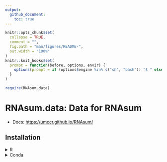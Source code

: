 ```yaml
---
output:
  github_document:
    toc: true
---
```


<!-- README.md is generated from README.Rmd. Please edit that file -->

```r
knitr::opts_chunk$set(
  collapse = TRUE,
  comment = "",
  fig.path = "man/figures/README-",
  out.width = "100%"
)
knitr::knit_hooks$set(
  prompt = function(before, options, envir) {
    options(prompt = if (options$engine %in% c("sh", "bash")) "$ " else "R> ")
  }
)
```

```r
require(RNAsum.data)
```

# RNAsum.data: Data for RNAsum

- Docs: <https://umccr.github.io/RNAsum/>

## Installation

<details>
<summary>R</summary>

```r
remotes::install_github("umccr/RNAsum.data@vX.X.X") # for vX.X.X Release/Tag
remotes::install_github("umccr/RNAsum.data") # for bleeding edge main branch
```

</details>

<details>
<summary>Conda</summary>

- Linux & MacOS (non-M1)

```bash
mamba create \
  -n rnasum_env \
  -c umccr -c bioconda -c conda-forge \
  r-rnasum==Y.Y.Y \
  r-rnasum.data==X.X.X

conda activate rnasum_env
```

- MacOS M1

```bash
CONDA_SUBDIR=osx-64 \
  mamba create \
  -n rnasum_env \
  -c umccr -c bioconda -c conda-forge \
  r-rnasum==Y.Y.Y \
  r-rnasum.data==X.X.X

conda activate rnasum_env
```

</details>

